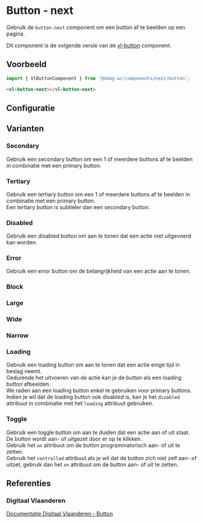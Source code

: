 
# Button - next

Gebruik de `button-next` component om een button af te beelden op een pagina.

Dit component is de volgende versie van de [vl-button](/docs/elements-button-button--documentatie) component.

## Voorbeeld

```js
import { VlButtonComponent } from '@domg-wc/components/next/button';
```

```html
<vl-button-next></vl-button-next>
```

<Canvas of={VlButtonStories.ButtonPrimary} />

## Configuratie

<ArgTypes of={VlButtonStories.ButtonPrimary} />

## Varianten

### Secondary

Gebruik een secondary button om een 1 of meerdere buttons af te beelden in combinatie met een primary button.

<Canvas of={VlButtonStories.ButtonSecondary} />

### Tertiary

Gebruik een tertiary button om een 1 of meerdere buttons af te beelden in combinatie met een primary button.<br/>
Een tertiary button is subtieler dan een secondary button.

<Canvas of={VlButtonStories.ButtonTertiary} />

### Disabled

Gebruik een disabled button om aan te tonen dat een actie niet uitgevoerd kan worden.

<Canvas of={VlButtonStories.ButtonDisabled} />

### Error

Gebruik een error button om de belangrijkheid van een actie aan te tonen.

<Canvas of={VlButtonStories.ButtonError} />

### Block

<Canvas of={VlButtonStories.ButtonBlock} />

### Large

<Canvas of={VlButtonStories.ButtonLarge} />

### Wide

<Canvas of={VlButtonStories.ButtonWide} />

### Narrow

<Canvas of={VlButtonStories.ButtonNarrow} />

### Loading

Gebruik een loading button om aan te tonen dat een actie enige tijd in beslag neemt.<br/>
Gedurende het uitvoeren van de actie kan je de button als een loading button afbeelden.<br/>
We raden aan een loading button enkel te gebruiken voor primary buttons.<br/>
Indien je wil dat de loading button ook disabled is, kan je het `disabled` attribuut in combinatie met het `loading` attribuut gebruiken.

<Canvas of={VlButtonStories.ButtonLoading} />

### Toggle

Gebruik een toggle button om aan te duiden dat een actie aan of uit staat.<br/>
De button wordt aan- of uitgezet door er op te klikken.<br/>
Gebruik het `on` attribuut om de button programmatorisch aan- of uit te zetten.<br/>
Gebruik het `controlled` attribuut als je wil dat de button zich niet zelf aan- of uitzet, gebruik dan het `on` attribuut om de button aan- of uit te zetten.

<Canvas of={VlButtonStories.ButtonToggle} />

## Referenties

### Digitaal Vlaanderen

[Documentatie Digitaal Vlaanderen - Button](https://overheid.vlaanderen.be/webuniversum/v3/documentation/atoms/vl-ui-button)
